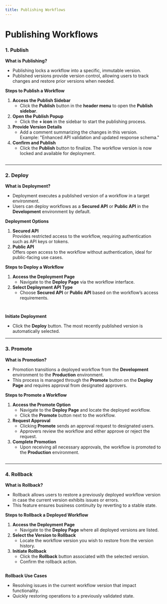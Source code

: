 ```yaml
---
title: Publishing Workflows
---
```


# Publishing Workflows

### **1. Publish**

**What is Publishing?**

- Publishing locks a workflow into a specific, immutable version.
- Published versions provide version control, allowing users to track changes and restore prior versions when needed.

**Steps to Publish a Workflow**

1. **Access the Publish Sidebar**
   - Click the **Publish** button in the **header menu** to open the **Publish sidebar**.
2. **Open the Publish Popup**
   - Click the **+ icon** in the sidebar to start the publishing process.
3. **Provide Version Details**
   - Add a comment summarizing the changes in this version.\
     Example: "Enhanced API validation and updated response schema."
4. **Confirm and Publish**
   - Click the **Publish** button to finalize. The workflow version is now locked and available for deployment.

<figure>
  <img src="/img/assets/Publish.gif" alt=""></img>
  <figcaption></figcaption>
</figure>

---

### **2. Deploy**

**What is Deployment?**

- Deployment executes a published version of a workflow in a target environment.
- Users can deploy workflows as a **Secured API** or **Public API** in the **Development** environment by default.

**Deployment Options**

1. **Secured API**\
   Provides restricted access to the workflow, requiring authentication such as API keys or tokens.
2. **Public API**\
   Offers open access to the workflow without authentication, ideal for public-facing use cases.

**Steps to Deploy a Workflow**

1. **Access the Deployment Page**
   - Navigate to the **Deploy Page** via the workflow interface.
2. **Select Deployment API Type**
   - Choose **Secured API** or **Public API** based on the workflow’s access requirements.

<figure>
  <img src="/img/assets/Deploy-Public.gif" alt=""></img>
  <figcaption></figcaption>
</figure>

<figure>
  <img src="/img/assets/Deploy-Secure.gif" alt=""></img>
  <figcaption></figcaption>
</figure>

**Initiate Deployment**

- Click the **Deploy** button. The most recently published version is automatically selected.

---

### **3. Promote**

**What is Promotion?**

- Promotion transitions a deployed workflow from the **Development** environment to the **Production** environment.
- This process is managed through the **Promote** button on the **Deploy Page** and requires approval from designated approvers.

**Steps to Promote a Workflow**

1. **Access the Promote Option**
   - Navigate to the **Deploy Page** and locate the deployed workflow.
   - Click the **Promote** button next to the workflow.
2. **Request Approval**
   - Clicking **Promote** sends an approval request to designated users.
   - Approvers review the workflow and either approve or reject the request.
3. **Complete Promotion**
   - Upon receiving all necessary approvals, the workflow is promoted to the **Production** environment.

<figure>
  <img src="/img/assets/Promote.gif" alt=""></img>
  <figcaption></figcaption>
</figure>

---

### **4. Rollback**

**What is Rollback?**

- Rollback allows users to restore a previously deployed workflow version in case the current version exhibits issues or errors.
- This feature ensures business continuity by reverting to a stable state.

**Steps to Rollback a Deployed Workflow**

1. **Access the Deployment Page**
   - Navigate to the **Deploy Page** where all deployed versions are listed.
2. **Select the Version to Rollback**
   - Locate the workflow version you wish to restore from the version history.
3. **Initiate Rollback**
   - Click the **Rollback** button associated with the selected version.
   - Confirm the rollback action.

<figure>
  <img src="/img/assets/Rollback.gif" alt=""></img>
  <figcaption></figcaption>
</figure>

**Rollback Use Cases**

- Resolving issues in the current workflow version that impact functionality.
- Quickly restoring operations to a previously validated state.

